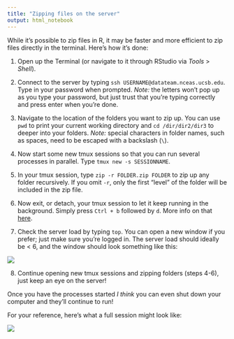 ```yaml
---
title: "Zipping files on the server"
output: html_notebook
---
```


While it's possible to zip files in R, it may be faster and more efficient to zip files directly in the terminal.  Here's how it's done:

1. Open up the Terminal (or navigate to it through RStudio via *Tools* > *Shell*).

2. Connect to the server by typing `ssh USERNAME@datateam.nceas.ucsb.edu`. Type in your password when prompted.  *Note:* the letters won't pop up as you type your password, but just trust that you're typing correctly and press enter when you're done.

3. Navigate to the location of the folders you want to zip up. You can use `pwd` to print your current working directory and `cd /dir/dir2/dir3` to deeper into your folders. *Note:* special characters in folder names, such as spaces, need to be escaped with a backslash (`\`).

4. Now start some new tmux sessions so that you can run several processes in parallel. Type `tmux new -s SESSIONNAME`. 

5. In your tmux session, type `zip -r FOLDER.zip FOLDER` to zip up any folder recursively.  If you omit `-r`, only the first "level" of the folder will be included in the zip file.

6. Now exit, or detach, your tmux session to let it keep running in the background. Simply press `Ctrl + b` followed by `d`.  More info on that [here](https://www.tecmint.com/keep-remote-ssh-sessions-running-after-disconnection/).

7. Check the server load by typing `top`. You can open a new window if you prefer; just make sure you're logged in. The server load should ideally be < 6, and the window should look something like this:

![](tutorials-pics/terminal-top.PNG)


8. Continue opening new tmux sessions and zipping folders (steps 4-6), just keep an eye on the server!

Once you have the processes started *I think* you can even shut down your computer and they'll continue to run!

For your reference, here's what a full session might look like:

![](tutorials-pics/terminal-full-session.PNG)


